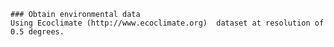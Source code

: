 ```
### Obtain environmental data
Using Ecoclimate (http://www.ecoclimate.org)  dataset at resolution of 0.5 degrees.
```

